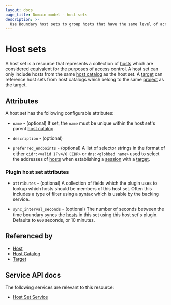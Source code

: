 ```yaml
---
layout: docs
page_title: Domain model - host sets
description: >-
  Use Boundary host sets to group hosts that have the same level of access control and belong to the same host catalog.
---
```


# Host sets

A host set is a resource
that represents a collection of [hosts][]
which are considered equivalent
for the purposes of access control.
A host set can only include hosts
from the same [host catalog][] as the host set.
A [target][] can reference host sets from host catalogs
which belong to the same [project][] as the target.

## Attributes

A host set has the following configurable attributes:

- `name` - (optional)
  If set, the `name` must be unique within the host set's parent [host catalog][].

- `description` - (optional)

- `preferred_endpoints` - (optional)
  A list of selector strings in the format of either `cidr:<valid IPv4/6 CIDR>`
  or `dns:<globbed name>` used to select the addresses of [hosts][] when
  establishing a [session][] with a [target][].

### Plugin host set attributes

- `attributes` - (optional)
  A collection of fields which the plugin uses to lookup which hosts should be
  members of this host set.  Often this includes a type of filter using a
  syntax which is usable by the backing service.

- `sync_interval_seconds` - (optional)
  The number of seconds between the time boundary syncs the [hosts][] in this
  set using this host set's plugin. Defaults to `600` seconds, or 10 minutes.

## Referenced by

- [Host][]
- [Host Catalog][]
- [Target][]

[host catalog]: /boundary/docs/concepts/domain-model/host-catalogs
[host catalogs]: /boundary/docs/concepts/domain-model/host-catalogs
[host]: /boundary/docs/concepts/domain-model/hosts
[hosts]: /boundary/docs/concepts/domain-model/hosts
[project]: /boundary/docs/concepts/domain-model/scopes#projects
[projects]: /boundary/docs/concepts/domain-model/scopes#projects
[session]: /boundary/docs/concepts/domain-model/sessions
[sessions]: /boundary/docs/concepts/domain-model/sessions
[target]: /boundary/docs/concepts/domain-model/targets
[targets]: /boundary/docs/concepts/domain-model/targets

## Service API docs

The following services are relevant to this resource:

- [Host Set Service](/boundary/api-docs/host-set-service)
